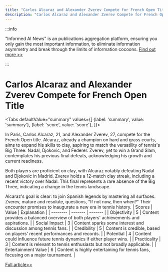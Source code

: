 ```yaml
---
title: "Carlos Alcaraz and Alexander Zverev Compete for French Open Title"
description: "Carlos Alcaraz and Alexander Zverev Compete for French Open Title"
---
```



:::info

"Informed AI News" is an publications aggregation platform, ensuring you only gain the most important information, to eliminate information asymmetry and break through the limits of information cocoons.  [Find out more >>](/docs/guides)

:::

# Carlos Alcaraz and Alexander Zverev Compete for French Open Title


<Tabs
	defaultValue="summary"
	values={[
	{label: 'summary', value: 'summary'},
	{label: 'score', value: 'score'},
]}>
<TabItem value="summary">


In Paris, Carlos Alcaraz, 21, and Alexander Zverev, 27, compete for the French Open title. Alcaraz, already a champion on hard and grass courts, aims to expand his skills to clay, aspiring to match the versatility of tennis's Big Three: Nadal, Djokovic, and Federer. Zverev, yet to win a Grand Slam, contemplates his previous final defeats, acknowledging his growth and current readiness.

Both players are proficient on clay, with Alcaraz notably defeating Nadal and Djokovic in Madrid. Zverev holds a 12-match clay streak, including a recent victory over Nadal. This final represents a rare absence of the Big Three, indicating a change in the tennis landscape.

Alcaraz's goal is clear: to join Spanish legends by mastering all surfaces. Zverev, mature and resolute, questions, "If not now, then when?" Their encounter promises to inaugurate a new era in tennis history.
</TabItem>
<TabItem value="score">
	| Scores     | Value   | Explanation |
	| -------- | ------- | ------- |
	| Objectivity  | 5    | Content provides a balanced overview of both players' achievements and aspirations.    |
	| Social Impact | 3     | Content sparks some interest and discussion among tennis fans.    |
	| Credibility    | 5    | Content is credible, based on players' recent performances and records.    |
	| Potential    | 4    | Content could influence future tennis dynamics if either player wins.    |
	| Practicality    | 3    | Content is relevant to tennis enthusiasts but not broadly applicable.    |
	| Entertainment Value    | 6    | Content is highly entertaining for tennis fans, focusing on a major tournament.    |
</TabItem>
</Tabs>

[Full article>>](https://apnews.com/article/french-open-preview-men-final-alcaraz-zverev-ee67bfaefd54b32e884da9763854313f)
